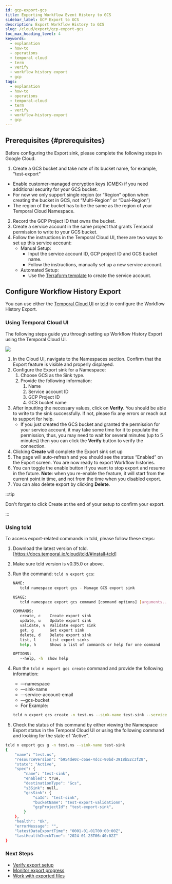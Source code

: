 ```yaml
---
id: gcp-export-gcs
title: Exporting Workflow Event History to GCS
sidebar_label: GCP Export to GCS
description: Export Workflow History to GCS
slug: /cloud/export/gcp-export-gcs
toc_max_heading_level: 4
keywords:
  - explanation
  - how-to
  - operations
  - temporal cloud
  - term
  - verify
  - workflow history export
  - gcp
tags:
  - explanation
  - how-to
  - operations
  - temporal-cloud
  - term
  - verify
  - workflow-history-export
  - gcp
---
```


## Prerequisites {#prerequisites}

Before configuring the Export sink, please complete the following steps in Google Cloud.

1. Create a GCS bucket and take note of its bucket name, for example, "test-export"

- Enable customer-managed encryption keys (CMEK) if you need additional security for your GCS bucket.
- For now we only support single region (or “Region” option when creating the bucket in GCS, not “Multi-Region” or “Dual-Region”)
- The region of the bucket has to be the same as the region of your Temporal Cloud Namespace.

2. Record the GCP Project ID that owns the bucket.
3. Create a service account in the same project that grants Temporal permission to write to your GCS bucket.
4. Follow the instructions in the Temporal Cloud UI, there are two ways to set up this service account:
   - Manual Setup:
     - Input the service account ID, GCP project ID and GCS bucket name.
     - Follow the instructions, manually set up a new service account.
   - Automated Setup:
     - Use the [Terraform template](https://github.com/temporalio/terraform-modules/tree/main/modules/gcp-sink-sa) to create the service account.

## Configure Workflow History Export

You can use either the [Temporal Cloud UI](#using-temporal-cloud-ui) or [tcld](#using-tcld) to configure the Workflow History Export.

### Using Temporal Cloud UI

The following steps guide you through setting up Workflow History Export using the Temporal Cloud UI.

![](/img/cloud/gcp/export-sink-ui-gcp.png)

1. In the Cloud UI, navigate to the Namespaces section. Confirm that the Export feature is visible and properly displayed.
2. Configure the Export sink for a Namespace:
   1. Choose GCS as the Sink type.
   2. Provide the following information:
      1. Name
      2. Service account ID
      3. GCP Project ID
      4. GCS bucket name
3. After inputting the necessary values, click on **Verify**.
   You should be able to write to the sink successfully.
   If not, please fix any errors or reach out to support for help.
   - If you just created the GCS bucket and granted the permission for your service account, it may take some time for it to populate the permission, thus, you may need to wait for several minutes (up to 5 minutes) then you can click the **Verify** button to verify the connection.
4. Clicking **Create** will complete the Export sink set up
5. The page will auto-refresh and you should see the status “Enabled” on the Export screen.
   You are now ready to export Workflow histories.
6. You can toggle the enable button if you want to stop export and resume in the future.
   **Note**: when you re-enable the feature, it will start from the current point in time, and not from the time when you disabled export.
7. You can also delete export by clicking **Delete**.

:::tip

Don't forget to click Create at the end of your setup to confirm your export.

:::

### Using tcld

To access export-related commands in tcld, please follow these steps:

1. Download the latest version of tcld. [https://docs.temporal.io/cloud/tcld/#install-tcld]
2. Make sure tcld version is v0.35.0 or above.
3. Run the command: `tcld n export gcs`:
   ```bash
   NAME:
      tcld namespace export gcs - Manage GCS export sink

   USAGE:
      tcld namespace export gcs command [command options] [arguments...]

   COMMANDS:
      create, c    Create export sink
      update, u    Update export sink
      validate, v  Validate export sink
      get, g       Get export sink
      delete, d    Delete export sink
      list, l      List export sinks
      help, h      Shows a list of commands or help for one command

   OPTIONS:
      --help, -h  show help
   ```

4. Run the `tcld n export gcs create` command and provide the following information:
   - —namespace
   - —sink-name
   - —service-account-email
   - —gcs-bucket
   - For Example:

   ```bash
   tcld n export gcs create -n test.ns --sink-name test-sink --service-account-email test-sink@test-export-sink.iam.gserviceaccount.com --gcs-bucket test-export-validation`
   ```
5. Check the status of this command by either viewing the Namespace Export status in the Temporal Cloud UI or using the following command and looking for the state of “Active”.

```bash
tcld n export gcs g -n test.ns --sink-name test-sink
{
	"name": "test.ns",
	"resourceVersion": "b954de0c-c6ae-4dcc-90bd-3918b52c3f28",
	"state": "Active",
	"spec": {
		"name": "test-sink",
		"enabled": true,
		"destinationType": "Gcs",
		"s3Sink": null,
		"gcsSink": {
			"saId": "test-sink",
			"bucketName": "test-export-validationn",
			"gcpProjectId": "test-export-sink",
		}
	},
	"health": "Ok",
	"errorMessage": "",
	"latestDataExportTime": "0001-01-01T00:00:00Z",
	"lastHealthCheckTime": "2024-01-23T06:40:02Z"
}
```

### Next Steps

- [Verify export setup](/cloud/export#verify)
- [Monitor export progress](/cloud/export#monitor)
- [Work with exported files](/cloud/export#working-with-exported-files)
